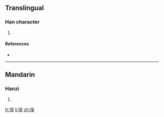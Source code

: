 {{also|悞}}
==Translingual==

===Han character===
{{Han char|rn=61|rad=心|as=07|sn=10|four=|canj=心口一大 (PRMK)}}

# {{defn|Han|sort=心07}}

====References====
* {{Han ref|kx=0388.341|hdz=42305.050|uh=60AE|ud=24750}}

----

==Mandarin==

===Hanzi===
{{cmn-hanzi|tra=悞|pin=[[wù]] ([[wu4]])|wg=wu<sup>4</sup>}}

# {{defn|Mandarin}}

[[fr:悮]]
[[li:悮]]
[[zh:悮]]